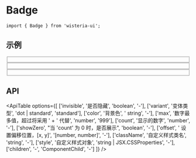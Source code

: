 
# Badge

```tsx
import { Badge } from 'wisteria-ui';
```

## 示例

<div class="mt-4">
  <Fieldset line="dashed" label="Variant">
    <div class="flex gap-8">
      <Badge variant="dot">
        <div class="w-16 h-16 flex items-center justify-center bg-violet-400 text-white rounded-md shadow-sm"></div>
      </Badge>
      <Badge count={9999} max={99}>
        <div class="w-16 h-16 flex items-center justify-center bg-violet-400 text-white rounded-md shadow-sm"></div>
      </Badge>
    </div>
  </Fieldset>
</div>

<div class="mt-4">
  <Fieldset line="dashed" label="Invisible">
    <BadgeToggleDemo />
  </Fieldset>
</div>

<div class="mt-4">
  <Fieldset line="dashed" label="Color">
    <div class="flex gap-12">
      <Badge color="orange" count={9} max={9}>
        <div class="w-16 h-16 flex items-center justify-center bg-violet-400 text-white rounded-md shadow-sm"></div>
      </Badge>
      <Badge color="green" count={99} max={99}>
        <div class="w-16 h-16 flex items-center justify-center bg-violet-400 text-white rounded-md shadow-sm"></div>
      </Badge>
      <Badge color="violet" count={999} max={999}>
        <div class="w-16 h-16 flex items-center justify-center bg-violet-400 text-white rounded-md shadow-sm"></div>
      </Badge>
    </div>
  </Fieldset>
</div>

## API

<ApiTable
  options={[
    ['invisible', '是否隐藏', 'boolean', '-'],
    ['variant', '变体类型', 'dot | standard', 'standard'],
    ['color', '背景色', ' string', '-'],
    ['max', '数字最多值，超过将采用 ' + ' 代替', 'number', '999'],
    ['count', '显示的数字', 'number', '-'],
    ['showZero', "当 'count' 为 0 时，是否展示", 'boolean', '-'],
    ['offset', ' 设置偏移位置，[x, y]', '[number, number]', '-'],
    ['className', '自定义样式类名', 'string', '-'],
    ['style', '自定义样式对象', 'string | JSX.CSSProperties', '-'],
    ['children', '-', 'ComponentChild', '-']
  ]}
/>
